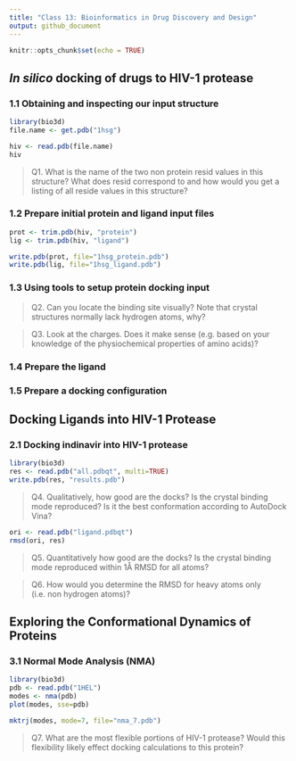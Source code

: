 ```yaml
---
title: "Class 13: Bioinformatics in Drug Discovery and Design"
output: github_document
---
```


```r
knitr::opts_chunk$set(echo = TRUE)
```

## *In silico* docking of drugs to HIV-1 protease

### 1.1 Obtaining and inspecting our input structure

```r
library(bio3d)
file.name <- get.pdb("1hsg")
```

```r
hiv <- read.pdb(file.name)
hiv
```

> Q1. What is the name of the two non protein resid values in this structure? What does resid
correspond to and how would you get a listing of all reside values in this structure?



### 1.2 Prepare initial protein and ligand input files

```r
prot <- trim.pdb(hiv, "protein")
lig <- trim.pdb(hiv, "ligand")

write.pdb(prot, file="1hsg_protein.pdb")
write.pdb(lig, file="1hsg_ligand.pdb")
```

### 1.3 Using tools to setup protein docking input

> Q2. Can you locate the binding site visually? Note that crystal structures normally lack hydrogen atoms, why?



> Q3.  Look at the charges. Does it make sense (e.g. based on your knowledge of the physiochemical properties of amino acids)?



### 1.4 Prepare the ligand



### 1.5 Prepare a docking configuration



## Docking Ligands into HIV-1 Protease

### 2.1 Docking indinavir into HIV-1 protease

```r
library(bio3d)
res <- read.pdb("all.pdbqt", multi=TRUE)
write.pdb(res, "results.pdb")
```

> Q4. Qualitatively, how good are the docks? Is the crystal binding mode reproduced? Is it the
best conformation according to AutoDock Vina?



```r
ori <- read.pdb("ligand.pdbqt")
rmsd(ori, res)
```

> Q5. Quantitatively how good are the docks? Is the crystal binding mode reproduced within 1Å
RMSD for all atoms?



> Q6. How would you determine the RMSD for heavy atoms only (i.e. non hydrogen atoms)?

## Exploring the Conformational Dynamics of Proteins

### 3.1 Normal Mode Analysis (NMA)

```r
library(bio3d)
pdb <- read.pdb("1HEL")
modes <- nma(pdb)
plot(modes, sse=pdb)
```

```r
mktrj(modes, mode=7, file="nma_7.pdb")
```

> Q7. What are the most flexible portions of HIV-1 protease? Would this flexibility likely effect docking calculations to this protein?


